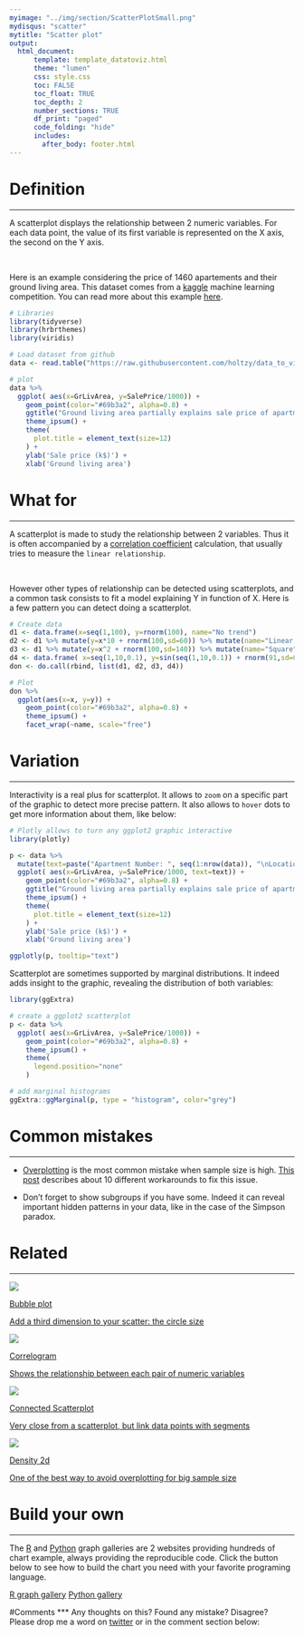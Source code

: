 ```yaml
---
myimage: "../img/section/ScatterPlotSmall.png"
mydisqus: "scatter"
mytitle: "Scatter plot"
output:
  html_document:
      template: template_datatoviz.html
      theme: "lumen"
      css: style.css
      toc: FALSE
      toc_float: TRUE
      toc_depth: 2
      number_sections: TRUE
      df_print: "paged"
      code_folding: "hide"
      includes: 
        after_body: footer.html
---
```



<div class="mycontent">




# Definition {#definition}
***
A scatterplot displays the relationship between 2 numeric variables. For each data point, the value of its first variable is represented on the X axis, the second on the Y axis.

<br>

Here is an example considering the price of 1460 apartements and their ground living area. This dataset comes from a [kaggle](https://www.kaggle.com/c/house-prices-advanced-regression-techniques/data) machine learning competition. You can read more about this example [here](http://www.data-to-viz.com/story/TwoNum.html).


```r
# Libraries
library(tidyverse)
library(hrbrthemes)
library(viridis)

# Load dataset from github
data <- read.table("https://raw.githubusercontent.com/holtzy/data_to_viz/master/Example_dataset/2_TwoNum.csv", header=T, sep=",") %>% dplyr::select(GrLivArea, SalePrice)

# plot
data %>% 
  ggplot( aes(x=GrLivArea, y=SalePrice/1000)) +
    geom_point(color="#69b3a2", alpha=0.8) +
    ggtitle("Ground living area partially explains sale price of apartments") +
    theme_ipsum() +
    theme(
      plot.title = element_text(size=12)
    ) +
    ylab('Sale price (k$)') +
    xlab('Ground living area')
```


# What for
***
A scatterplot is made to study the relationship between 2 variables. Thus it is often accompanied by a [correlation coefficient](https://en.wikipedia.org/wiki/Correlation_coefficient) calculation, that usually tries to measure the `linear relationship`. 

<br>

However other types of relationship can be detected using scatterplots, and a common task consists to fit a model explaining Y in function of X. Here is a few pattern you can detect doing a scatterplot.

```r
# Create data
d1 <- data.frame(x=seq(1,100), y=rnorm(100), name="No trend")
d2 <- d1 %>% mutate(y=x*10 + rnorm(100,sd=60)) %>% mutate(name="Linear relationship")
d3 <- d1 %>% mutate(y=x^2 + rnorm(100,sd=140)) %>% mutate(name="Square")
d4 <- data.frame( x=seq(1,10,0.1), y=sin(seq(1,10,0.1)) + rnorm(91,sd=0.6)) %>% mutate(name="Sin")
don <- do.call(rbind, list(d1, d2, d3, d4))

# Plot
don %>%
  ggplot(aes(x=x, y=y)) +
    geom_point(color="#69b3a2", alpha=0.8) +
    theme_ipsum() +
    facet_wrap(~name, scale="free")

```


# Variation
***


Interactivity is a real plus for scatterplot. It allows to `zoom` on a specific part of the graphic to detect more precise pattern. It also allows to `hover` dots to get more information about them, like below:

```r
# Plotly allows to turn any ggplot2 graphic interactive
library(plotly)

p <- data %>% 
  mutate(text=paste("Apartment Number: ", seq(1:nrow(data)), "\nLocation: New York\nAny other information you need..", sep="")) %>%
  ggplot( aes(x=GrLivArea, y=SalePrice/1000, text=text)) +
    geom_point(color="#69b3a2", alpha=0.8) +
    ggtitle("Ground living area partially explains sale price of apartments") +
    theme_ipsum() +
    theme(
      plot.title = element_text(size=12)
    ) +
    ylab('Sale price (k$)') +
    xlab('Ground living area')

ggplotly(p, tooltip="text")
```



Scatterplot are sometimes supported by marginal distributions. It indeed adds insight to the graphic, revealing the distribution of both variables:

```r
library(ggExtra)

# create a ggplot2 scatterplot
p <- data %>%
  ggplot( aes(x=GrLivArea, y=SalePrice/1000)) +
    geom_point(color="#69b3a2", alpha=0.8) +
    theme_ipsum() +
    theme(
      legend.position="none"
    )

# add marginal histograms
ggExtra::ggMarginal(p, type = "histogram", color="grey")
```







# Common mistakes {#mistake}
***

- [Overplotting](http://www.data-to-viz.com/caveat/overplotting.html) is the most common mistake when sample size is high. [This post](http://www.data-to-viz.com/caveat/overplotting.html) describes about 10 different workarounds to fix this issue.

- Don't forget to show subgroups if you have some. Indeed it can reveal important hidden patterns in your data, like in the case of the Simpson paradox.



# Related {#related}
***

<div class="row">
  <div class="col-lg-3 col-md-6 col-sm-6">
  <a href="http://www.data-to-viz.com/graph/bubble.html" class="btn btn-primary mybtnrelated" style="margin-bottom:4px;white-space: normal !important;">
  <img  src="https://github.com/holtzy/data_to_viz/raw/master/img/section/BubblePlotSmall.png">
  <p class="mytitlerelated">Bubble plot</p>
  <p class="mytextrelated">Add a third dimension to your scatter: the circle size</p>
  </a>
  </div>
  <div class="col-lg-3 col-md-6 col-sm-6">
  <a href="http://www.data-to-viz.com/graph/correlogram.html" class="btn btn-primary mybtnrelated" style="margin-bottom:4px;white-space: normal !important;">
  <img  src="https://github.com/holtzy/data_to_viz/raw/master/img/section/CorrelogramSmall.png">
  <p class="mytitlerelated">Correlogram</p>
  <p class="mytextrelated">Shows the relationship between each pair of numeric variables</p>
  </a>
  </div>
  <div class="col-lg-3 col-md-6 col-sm-6">
  <a href="http://www.data-to-viz.com/graph/connectedscatter.html" class="btn btn-primary mybtnrelated" style="margin-bottom:4px;white-space: normal !important;">
  <img  src="https://github.com/holtzy/data_to_viz/raw/master/img/section/ScatterConnectedSmall.png">
  <p class="mytitlerelated">Connected Scatterplot</p>
  <p class="mytextrelated">Very close from a scatterplot, but link data points with segments</p>
  </a>
  </div>
  <div class="col-lg-3 col-md-6 col-sm-6">
  <a href="http://www.data-to-viz.com/graph/density2d.html" class="btn btn-primary mybtnrelated" style="margin-bottom:4px;white-space: normal !important;">
  <img  src="https://github.com/holtzy/data_to_viz/raw/master/img/section/CorrelogramSmall.png">
  <p class="mytitlerelated">Density 2d</p>
  <p class="mytextrelated">One of the best way to avoid overplotting for big sample size</p>
  </a>
  </div>


</div>



# Build your own {#code}
***

The [R](https://www.r-graph-gallery.com) and [Python](https://www.python-graph-gallery.com) graph galleries are 2 websites providing hundreds of chart example, always providing the reproducible code. Click the button below to see how to build the chart you need with your favorite programing language.

<p>
<a href="https://www.r-graph-gallery.com/scatterplot/" class="btn btn-primary">R graph gallery</a>
<a href="https://python-graph-gallery.com/scatter-plot/" class="btn btn-primary">Python gallery</a>
</p>



#Comments
***
Any thoughts on this? Found any mistake? Disagree? Please drop me a word on [twitter](https://twitter.com/R_Graph_Gallery) or in the comment section below:
<br>

</div>














